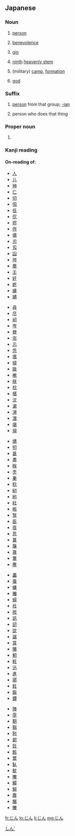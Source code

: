 ==Japanese==

===Noun===
{{ja-noun|h|rom=jin|hidx=しん'}}

# {{ja-def|人}} [[person]]
# {{ja-def|仁}} [[benevolence]]
# {{ja-def|ジン}} [[gin]]
# {{ja-def|壬}} [[ninth]] [[w:Heavenly stem|heavenly stem]]
# {{ja-def|陣}} (military) [[camp]], [[formation]]
# {{ja-def|神}} [[god]]

===Suffix===
{{ja-pos|h|suffix|rom=-jin|hidx=しん'}}
# {{ja-def|人}} [[person]] from that group; [[-ian]]
# {{ja-def|人}} person who does that thing

===Proper noun===
{{ja-pos|h|proper|rom=Jin|hidx=しん'}}

# {{ja-def|仁}} {{given name|male|lang=ja}}

[[Category:Japanese male given names|しん']]

===Kanji reading===
{{ja-kanji reading|rom=jin|hidx=しん'}}

====On-reading of:====
{{top5}}
* [[人]]
* [[儿]]
* [[神]]
* [[仁]]
* [[仞]]
* [[仭]]
* [[任]]
* [[伔]]
* [[侭]]
* [[侺]]
* [[儘]]
* [[刃]]
* [[刄]]
* [[囜]]
* [[埁]]
* [[塵]]
* [[壬]]
* [[妊]]
* [[姙]]
* [[嫀]]
* [[嬧]]
{{mid5}}
* [[尋]]
* [[尽]]
* [[屻]]
* [[岑]]
* [[嶜]]
* [[帘]]
* [[忈]]
* [[恁]]
* [[愖]]
* [[撏]]
* [[敐]]
* [[敒]]
* [[朕]]
* [[棯]]
* [[椹]]
* [[沈]]
* [[漘]]
* [[潯]]
* [[灊]]
* [[煁]]
* [[燖]]
{{mid5}}
* [[燼]]
* [[牣]]
* [[甚]]
* [[盡]]
* [[眹]]
* [[秂]]
* [[秦]]
* [[稔]]
* [[紉]]
* [[紖]]
* [[紝]]
* [[絍]]
* [[腎]]
* [[臣]]
* [[荏]]
* [[荵]]
* [[葚]]
* [[蔯]]
* [[蕁]]
* [[蕈]]
* [[薼]]
{{mid5}}
* [[藎]]
* [[蜃]]
* [[螓]]
* [[螣]]
* [[蟳]]
* [[衽]]
* [[袵]]
* [[訊]]
* [[訒]]
* [[訦]]
* [[諶]]
* [[賃]]
* [[贐]]
* [[軔]]
* [[軠]]
* [[迅]]
* [[進]]
* [[鄩]]
* [[鈓]]
* [[鋠]]
* [[鐔]]
{{mid5}}
* [[陣]]
* [[霃]]
* [[靭]]
* [[靱]]
* [[靷]]
* [[韌]]
* [[飪]]
* [[餁]]
* [[鬵]]
* [[魜]]
* [[魫]]
* [[鰧]]
* [[鱏]]
* [[鱘]]
* [[麎]]
* [[黮]]
* [[黱]]
{{bottom}}

[[fr:じん]]
[[lo:じん]]
[[li:じん]]
[[mg:じん]]